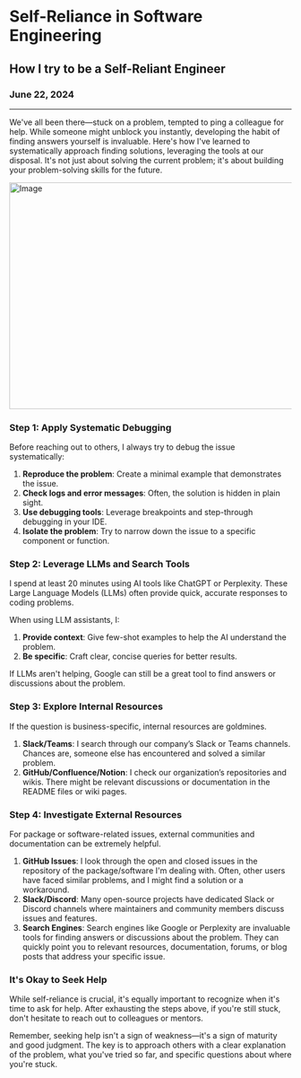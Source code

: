 
<h1 className="mb-0">Self-Reliance in Software Engineering</h1>
<h2 className="mt-2 text-gray-500">How I try to be a Self-Reliant Engineer</h2>
<h3 className="mt-1 text-sm text-gray-400">June 22, 2024</h3>

---

We've all been there—stuck on a problem, tempted to ping a colleague for help. While someone might unblock you instantly, developing the habit of finding answers yourself is invaluable. Here's how I've learned to systematically approach finding solutions, leveraging the tools at our disposal. It's not just about solving the current problem; it's about building your problem-solving skills for the future.

<Image priority={true} src="/search-for-the-right-answer.jpg" width="718" height="404" alt="Image" />

### Step 1: Apply Systematic Debugging
Before reaching out to others, I always try to debug the issue systematically:

1. **Reproduce the problem**: Create a minimal example that demonstrates the issue.
2. **Check logs and error messages**: Often, the solution is hidden in plain sight.
3. **Use debugging tools**: Leverage breakpoints and step-through debugging in your IDE.
4. **Isolate the problem**: Try to narrow down the issue to a specific component or function.

### Step 2: Leverage LLMs and Search Tools

I spend at least 20 minutes using AI tools like ChatGPT or Perplexity. These Large Language Models (LLMs) often provide quick, accurate responses to coding problems.

When using LLM assistants, I:

1. **Provide context**: Give few-shot examples to help the AI understand the problem.
2. **Be specific**: Craft clear, concise queries for better results.

If LLMs aren't helping, Google can still be a great tool to find answers or discussions about the problem.

### Step 3: Explore Internal Resources

If the question is business-specific, internal resources are goldmines.

1.  **Slack/Teams**: I search through our company’s Slack or Teams channels. Chances are, someone else has encountered and solved a similar problem.
2.  **GitHub/Confluence/Notion**: I check our organization’s repositories and wikis. There might be relevant discussions or documentation in the README files or wiki pages.

### Step 4: Investigate External Resources

For package or software-related issues, external communities and documentation can be extremely helpful.

1. **GitHub Issues**: I look through the open and closed issues in the repository of the package/software I'm dealing with. Often, other users have faced similar problems, and I might find a solution or a workaround.
2. **Slack/Discord**: Many open-source projects have dedicated Slack or Discord channels where maintainers and community members discuss issues and features.
3. **Search Engines**: Search engines like Google or Perplexity are invaluable tools for finding answers or discussions about the problem. They can quickly point you to relevant resources, documentation, forums, or blog posts that address your specific issue.

### It's Okay to Seek Help

While self-reliance is crucial, it's equally important to recognize when it's time to ask for help. After exhausting the steps above, if you're still stuck, don't hesitate to reach out to colleagues or mentors.

Remember, seeking help isn't a sign of weakness—it's a sign of maturity and good judgment. The key is to approach others with a clear explanation of the problem, what you've tried so far, and specific questions about where you're stuck.
